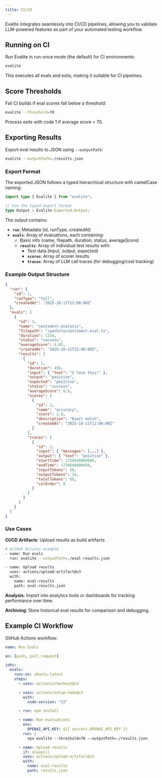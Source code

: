 ```yaml
---
title: CI/CD
---
```


Evalite integrates seamlessly into CI/CD pipelines, allowing you to validate LLM-powered features as part of your automated testing workflow.

## Running on CI

Run Evalite in run-once mode (the default) for CI environments:

```bash
evalite
```

This executes all evals and exits, making it suitable for CI pipelines.

## Score Thresholds

Fail CI builds if eval scores fall below a threshold:

```bash
evalite --threshold=70
```

Process exits with code 1 if average score < 70.

## Exporting Results

Export eval results to JSON using `--outputPath`:

```bash
evalite --outputPath=./results.json
```

### Export Format

The exported JSON follows a typed hierarchical structure with camelCase naming:

```typescript
import type { Evalite } from "evalite";

// Use the typed export format
type Output = Evalite.Exported.Output;
```

The output contains:

- **`run`**: Metadata (id, runType, createdAt)
- **`evals`**: Array of evaluations, each containing:
  - Basic info (name, filepath, duration, status, averageScore)
  - **`results`**: Array of individual test results with:
    - Test data (input, output, expected)
    - **`scores`**: Array of scorer results
    - **`traces`**: Array of LLM call traces (for debugging/cost tracking)

### Example Output Structure

```json
{
  "run": {
    "id": 1,
    "runType": "full",
    "createdAt": "2025-10-11T12:00:00Z"
  },
  "evals": [
    {
      "id": 1,
      "name": "sentiment-analysis",
      "filepath": "/path/to/sentiment.eval.ts",
      "duration": 1234,
      "status": "success",
      "averageScore": 0.85,
      "createdAt": "2025-10-11T12:00:00Z",
      "results": [
        {
          "id": 1,
          "duration": 456,
          "input": { "text": "I love this!" },
          "output": "positive",
          "expected": "positive",
          "status": "success",
          "averageScore": 0.9,
          "scores": [
            {
              "id": 1,
              "name": "accuracy",
              "score": 1.0,
              "description": "Exact match",
              "createdAt": "2025-10-11T12:00:00Z"
            }
          ],
          "traces": [
            {
              "id": 1,
              "input": { "messages": [...] },
              "output": { "text": "positive" },
              "startTime": 1728640800000,
              "endTime": 1728640800456,
              "inputTokens": 50,
              "outputTokens": 10,
              "totalTokens": 60,
              "colOrder": 0
            }
          ]
        }
      ]
    }
  ]
}
```

### Use Cases

**CI/CD Artifacts**: Upload results as build artifacts

```bash
# GitHub Actions example
- name: Run evals
  run: evalite --outputPath=./eval-results.json

- name: Upload results
  uses: actions/upload-artifact@v3
  with:
    name: eval-results
    path: eval-results.json
```

**Analysis**: Import into analytics tools or dashboards for tracking performance over time.

**Archiving**: Store historical eval results for comparison and debugging.

## Example CI Workflow

GitHub Actions workflow:

```yaml
name: Run Evals

on: [push, pull_request]

jobs:
  evals:
    runs-on: ubuntu-latest
    steps:
      - uses: actions/checkout@v3

      - uses: actions/setup-node@v3
        with:
          node-version: "22"

      - run: npm install

      - name: Run evaluations
        env:
          OPENAI_API_KEY: ${{ secrets.OPENAI_API_KEY }}
        run: |
          npx evalite --threshold=70 --outputPath=./results.json

      - name: Upload results
        if: always()
        uses: actions/upload-artifact@v3
        with:
          name: eval-results
          path: results.json
```
